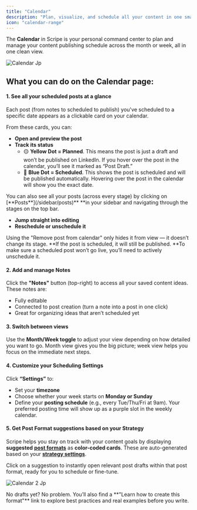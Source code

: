 ```yaml
---
title: "Calendar"
description: "Plan, visualize, and schedule all your content in one smart calendar, complete with format suggestions, notes, and custom posting times."
icon: "calendar-range"
---
```


The **Calendar** in Scripe is your personal command center to plan and manage your content publishing schedule across the month or week, all in one clean view.

![Calendar Jp](/images/calendar.jpg)

## What you can do on the Calendar page:

#### 1. See all your scheduled posts at a glance

Each post (from notes to scheduled to publish) you've scheduled to a specific date appears as a clickable card on your calendar.

From these cards, you can:

- **Open and preview the post**
- **Track its status**
  - 🟡 **Yellow Dot = Planned**. This means the post is just a draft and won’t be published on LinkedIn. If you hover over the post in the calendar, you’ll see it marked as “Post Draft.”
  - 🔵 **Blue Dot = Scheduled**. This shows the post is scheduled and will be published automatically. Hovering over the post in the calendar will show you the exact date.

<Tip>
  You can also see all your posts (across every stage) by clicking on [**Posts**](/sidebar/posts)** **in your sidebar and navigating through the stages on the top bar.
</Tip>

- **Jump straight into editing**
- **Reschedule or unschedule it**

<Danger>
  Using the "Remove post from calendar" only hides it from view — it doesn’t change its stage. **If the post is scheduled, it will still be published. **To make sure a scheduled post won’t go live, you’ll need to actively unschedule it.
</Danger>

#### 2. Add and manage Notes

Click the **"Notes"** button (top-right) to access all your saved content ideas. These notes are:

- Fully editable
- Connected to post creation (turn a note into a post in one click)
- Great for organizing ideas that aren’t scheduled yet

#### 3. Switch between views

Use the **Month/Week toggle** to adjust your view depending on how detailed you want to go. Month view gives you the big picture; week view helps you focus on the immediate next steps.

#### 4. Customize your Scheduling Settings

Click **“Settings”** to:

- Set your **timezone**
- Choose whether your week starts on **Monday or Sunday**
- Define your **posting schedule** (e.g., every Tue/Thu/Fri at 9am). Your preferred posting time will show up as a purple slot in the weekly calendar.

#### 5. Get Post Format suggestions based on your Strategy

Scripe helps you stay on track with your content goals by displaying **suggested** [**post formats**](/content-strategy/content-formats) as **color-coded cards**. These are auto-generated based on your [**strategy settings**](/content-strategy/content-strategy).

Click on a suggestion to instantly open relevant post drafts within that post format, ready for you to schedule or fine-tune.

![Calendar 2 Jp](/images/calendar-2.jpg)

<Tip>
  No drafts yet? No problem. You’ll also find a **"Learn how to create this format"** link to explore best practices and real examples before you write.
</Tip>